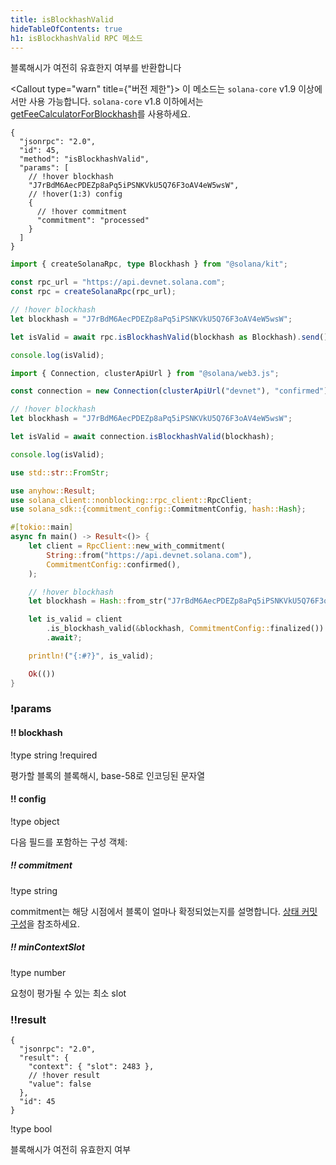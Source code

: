 ```yaml
---
title: isBlockhashValid
hideTableOfContents: true
h1: isBlockhashValid RPC 메소드
---
```


블록해시가 여전히 유효한지 여부를 반환합니다

<Callout type="warn" title={"버전 제한"}>
  이 메소드는 `solana-core` v1.9 이상에서만 사용 가능합니다. `solana-core` v1.8
  이하에서는
  [getFeeCalculatorForBlockhash](/docs/rpc/http/getfeecalculatorforblockhash)를
  사용하세요.
</Callout>

<APIMethod>

```jsonc !!request curl
{
  "jsonrpc": "2.0",
  "id": 45,
  "method": "isBlockhashValid",
  "params": [
    // !hover blockhash
    "J7rBdM6AecPDEZp8aPq5iPSNKVkU5Q76F3oAV4eW5wsW",
    // !hover(1:3) config
    {
      // !hover commitment
      "commitment": "processed"
    }
  ]
}
```

```ts !!request title="Kit"
import { createSolanaRpc, type Blockhash } from "@solana/kit";

const rpc_url = "https://api.devnet.solana.com";
const rpc = createSolanaRpc(rpc_url);

// !hover blockhash
let blockhash = "J7rBdM6AecPDEZp8aPq5iPSNKVkU5Q76F3oAV4eW5wsW";

let isValid = await rpc.isBlockhashValid(blockhash as Blockhash).send();

console.log(isValid);
```

```ts !!request title="web3.js"
import { Connection, clusterApiUrl } from "@solana/web3.js";

const connection = new Connection(clusterApiUrl("devnet"), "confirmed");

// !hover blockhash
let blockhash = "J7rBdM6AecPDEZp8aPq5iPSNKVkU5Q76F3oAV4eW5wsW";

let isValid = await connection.isBlockhashValid(blockhash);

console.log(isValid);
```

```rs !!request title="Rust"
use std::str::FromStr;

use anyhow::Result;
use solana_client::nonblocking::rpc_client::RpcClient;
use solana_sdk::{commitment_config::CommitmentConfig, hash::Hash};

#[tokio::main]
async fn main() -> Result<()> {
    let client = RpcClient::new_with_commitment(
        String::from("https://api.devnet.solana.com"),
        CommitmentConfig::confirmed(),
    );

    // !hover blockhash
    let blockhash = Hash::from_str("J7rBdM6AecPDEZp8aPq5iPSNKVkU5Q76F3oAV4eW5wsW")?;

    let is_valid = client
        .is_blockhash_valid(&blockhash, CommitmentConfig::finalized())
        .await?;

    println!("{:#?}", is_valid);

    Ok(())
}
```

### !params

#### !! blockhash

!type string !required

평가할 블록의 블록해시, base-58로 인코딩된 문자열

#### !! config

!type object

다음 필드를 포함하는 구성 객체:

##### !! commitment

!type string

commitment는 해당 시점에서 블록이 얼마나 확정되었는지를 설명합니다.
[상태 커밋 구성](/docs/rpc#configuring-state-commitment)을 참조하세요.

##### !! minContextSlot

!type number

요청이 평가될 수 있는 최소 slot

### !!result

```jsonc !response
{
  "jsonrpc": "2.0",
  "result": {
    "context": { "slot": 2483 },
    // !hover result
    "value": false
  },
  "id": 45
}
```

!type bool

블록해시가 여전히 유효한지 여부

</APIMethod>
